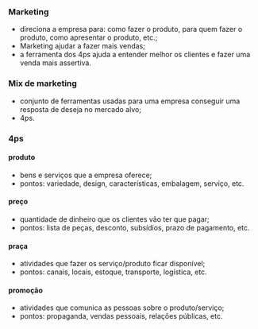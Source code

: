 






### Marketing

-   direciona a empresa para: como fazer o produto, para quem fazer o
    produto, como apresentar o produto, etc.;
-   Marketing ajudar a fazer mais vendas;
-   a ferramenta dos 4ps ajuda a entender melhor os clientes e fazer uma
    venda mais assertiva.








### Mix de marketing

-   conjunto de ferramentas usadas para uma empresa conseguir uma
    resposta de deseja no mercado alvo;
-   4ps.








### 4ps

#### produto

-   bens e serviços que a empresa oferece;
-   pontos: variedade, design, características, embalagem, serviço, etc.

#### preço

-   quantidade de dinheiro que os clientes vão ter que pagar;
-   pontos: lista de peças, desconto, subsídios, prazo de pagamento,
    etc.

#### praça

-   atividades que fazer os serviço/produto ficar disponível;
-   pontos: canais, locais, estoque, transporte, logística, etc.

#### promoção

-   atividades que comunica as pessoas sobre o produto/serviço;
-   pontos: propaganda, vendas pessoais, relações públicas, etc.


